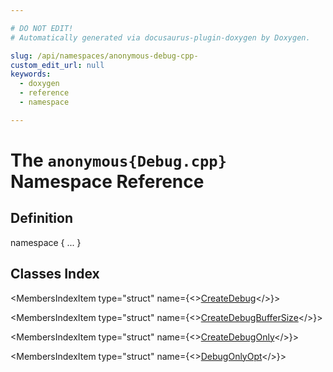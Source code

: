 ```yaml
---

# DO NOT EDIT!
# Automatically generated via docusaurus-plugin-doxygen by Doxygen.

slug: /api/namespaces/anonymous-debug-cpp-
custom_edit_url: null
keywords:
  - doxygen
  - reference
  - namespace

---
```





# The `anonymous{Debug.cpp}` Namespace Reference

<DoxygenPage pluginConfig={pluginConfig}>



## Definition

<CodeBlock>namespace &#123; ... &#125;</CodeBlock>

## Classes Index

<MembersIndex>

<MembersIndexItem
  type="struct"
  name={<><a href="/docs/api/structs/anonymous-namespace-debug-cpp-/createdebug">CreateDebug</a></>}>
</MembersIndexItem>

<MembersIndexItem
  type="struct"
  name={<><a href="/docs/api/structs/anonymous-namespace-debug-cpp-/createdebugbuffersize">CreateDebugBufferSize</a></>}>
</MembersIndexItem>

<MembersIndexItem
  type="struct"
  name={<><a href="/docs/api/structs/anonymous-namespace-debug-cpp-/createdebugonly">CreateDebugOnly</a></>}>
</MembersIndexItem>

<MembersIndexItem
  type="struct"
  name={<><a href="/docs/api/structs/anonymous-namespace-debug-cpp-/debugonlyopt">DebugOnlyOpt</a></>}>
</MembersIndexItem>

</MembersIndex>


</DoxygenPage>
